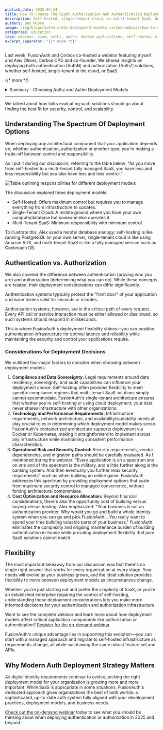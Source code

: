 ```yaml
---
publish_date: 2025-04-24
title: How To Choose The Right Authorization And Authentication Deployment Model
description: Self-hosted, single-tenant cloud, or multi-tenant SaaS. What is the best option for you?
authors: Dan Moore
image: /img/blogs/authn-authz-deployment-models-cerbos-webinar/how-to-choose-the-right-authz-and-authn-deployment-model.png
categories: Education
tags: webinar, ciam, authz, authn, modern applications, self-hosted, video, cerbos, authentication, authorization
excerpt_separator: "{/* more */}"
---
```


Last week, FusionAuth and Cerbos co-hosted a webinar featuring myself and Alex Olivier, Cerbos CPO and co-founder. We shared insights on deploying both authentication (AuthN) and authorization (AuthZ) solutions, whether self-hosted, single-tenant in the cloud, or SaaS. 

{/* more */} 

<details>
  <summary>Summary - Choosing Authz and Authn Deployment Models</summary>
### Key Takeaways
- **Optimal deployment flexibility:** FusionAuth empowers you to choose self-hosted, single-tenant cloud, or hybrid deployments—giving you unmatched control over security, compliance, and performance while adapting to your business evolution.
- **Strategic infrastructure control:** With FusionAuth's single-tenant architecture, you maintain complete oversight of your authentication infrastructure, ensuring maximum security and customization without the limitations of shared multi-tenant systems.
- **Mission-critical performance:** FusionAuth's deployment options enable you to place authentication services exactly where they're needed, ensuring millisecond response times and zero single points of failure for business-critical applications.
- **Compliance-first architecture:** FusionAuth's flexible deployment models make it straightforward to meet regional data sovereignty requirements, industry regulations, and custom security mandates that multi-tenant SaaS solutions simply cannot accommodate.
- **Future-proof scalability:** FusionAuth supports seamless migration between deployment models as your organization grows, from startup simplicity to enterprise-grade control, without vendor lock-in or architectural constraints.

---

### Definitions
- **Single-tenant architecture:** FusionAuth runs dedicated instances for each customer, ensuring complete data isolation, customizable configurations, and predictable performance without noisy neighbor effects common in multi-tenant systems.
- **Self-hosted deployment:** Running FusionAuth on your own infrastructure or private cloud, providing maximum control over security, compliance, data residency, and performance optimization for mission-critical applications.
- **Authentication latency:** The time required for identity verification and token issuance; FusionAuth's deployment flexibility ensures minimal latency by enabling placement of authentication services closest to your users and applications.
- **Hybrid cloud architecture:** FusionAuth's ability to combine on-premises and cloud deployments, allowing organizations to keep sensitive authentication data local while leveraging cloud scalability for less critical components.
- **Data sovereignty:** Legal and regulatory requirements governing where and how user identity data is stored and processed; FusionAuth's deployment options ensure compliance with regional regulations like GDPR, CCPA, and industry-specific mandates.

---

### Frequently Asked Questions

**Q: How can I minimize authentication latency for global users when choosing deployment models?**
A: FusionAuth supports multi-region deployments across all models—whether self-hosted, single-tenant cloud, or hybrid. You can deploy FusionAuth instances close to your user base, dramatically reducing authentication latency while maintaining consistent functionality. Unlike multi-tenant SaaS providers with fixed geographic limitations, FusionAuth gives you complete control over placement and scaling.

**Q: When should I consider self-hosting FusionAuth versus using managed services?**
A: Self-hosting makes sense when you need maximum control over security policies, must meet specific compliance requirements, or require custom infrastructure optimizations. FusionAuth's Docker and Kubernetes support makes self-hosting straightforward for teams who value data sovereignty and performance control. Managed options work well for teams prioritizing operational simplicity while still requiring single-tenant isolation.

**Q: How does FusionAuth's single-tenant architecture compare to multi-tenant SaaS for enterprise security?**
A: FusionAuth's single-tenant approach ensures complete data isolation, customizable security policies, and predictable performance without "noisy neighbor" effects. Unlike shared multi-tenant systems, you control encryption keys, access policies, and audit trails. This architecture enables compliance with strict security frameworks while maintaining the convenience of managed authentication services.

**Q: Can I migrate between FusionAuth deployment models as my organization grows?**
A: Yes, FusionAuth's consistent APIs and architecture enable seamless migration between deployment models. You might start with a managed single-tenant deployment and later migrate to self-hosted infrastructure for enhanced control, or implement hybrid models that combine on-premises and cloud components. This flexibility protects your investment as requirements evolve.

**Q: How do I implement authentication in microservices architectures using different deployment models?**
A: FusionAuth excels in microservices environments by providing consistent token validation and user management across distributed services. Whether deployed as centralized self-hosted instances or distributed single-tenant cloud services, FusionAuth's JWT-based authentication integrates seamlessly with API gateways and service meshes, ensuring secure communication between microservices.

**Q: What compliance advantages does FusionAuth's deployment flexibility provide over pure SaaS solutions?**
A: FusionAuth enables you to meet specific regulatory requirements like GDPR data residency, HIPAA security controls, or SOX audit requirements that multi-tenant SaaS providers often cannot accommodate. Self-hosted and single-tenant deployments ensure complete control over data location, encryption methods, and access logging—critical for regulated industries.

</details>

***


We talked about how folks evaluating such solutions should go about finding the best fit for security, control, and scalability.

## Understanding The Spectrum Of Deployment Options

When deploying any architectural component that your application depends on, whether authentication, authorization or another type, you're making a trade-off between control and responsibility. 

As I put it during our discussion, referring to the table below: "As you move from self-hosted to a multi-tenant fully managed SaaS, you have less and less responsibility but you also have less and less control."

![Table outlining responsibilities for different deployment models](/img/blogs/authn-authz-deployment-models-cerbos-webinar/responsibility-matrix.png)

The discussion explored three deployment models:

* Self-Hosted: Offers maximum control but requires you to manage everything from infrastructure to updates.
* Single-Tenant Cloud: A middle ground where you have your own compute/database but someone else operates it.
* Multi-Tenant SaaS: Minimum responsibility with minimum control.

To illustrate this, Alex used a helpful database analogy: self-hosting is like running PostgreSQL on your own server, single-tenant cloud is like using Amazon RDS, and multi-tenant SaaS is like a fully managed service such as Cockroach DB.

## Authentication vs. Authorization

We also covered the difference between authentication (proving who you are) and authorization (determining what you can do). While these concepts are related, their deployment considerations can differ significantly.

Authentication systems typically protect the "front door" of your application and issue tokens valid for seconds or minutes.

Authorization systems, however, are in the critical path of every request. Every API call or service interaction must be either allowed or disallowed, so such systems should respond in milliseconds.

This is where FusionAuth's deployment flexibility shines—you can position authentication infrastructure for optimal latency and reliability while maintaining the security and control your applications require.

### Considerations for Deployment Decisions

We outlined four major factors to consider when choosing between deployment models:

1. **Compliance and Data Sovereignty:** Legal requirements around data residency, sovereignty, and audit capabilities can influence your deployment choice. Self-hosting often provides flexibility to meet specific compliance regimes that multi-tenant SaaS solutions simply cannot accommodate. FusionAuth's single-tenant architecture ensures that whether you're self-hosting or using cloud deployment, your data never shares infrastructure with other organizations.
2. **Technology and Performance Requirements:** Infrastructure requirements, network architecture, and availability/scalability needs all play crucial roles in determining which deployment model makes sense. FusionAuth's containerized architecture supports deployment via Docker or Kubernetes, making it straightforward to implement across any infrastructure while maintaining consistent performance characteristics.
3. **Operational Risk and Security Control:** Security requirements, vendor dependencies, and migration paths should be carefully evaluated. As I mentioned during the webinar: "Every application is on a spectrum and on one end of the spectrum is the military, and a little further along is the banking system. And then eventually you further relax security requirements" such as when building an online game. FusionAuth addresses this spectrum by providing deployment options that scale from maximum security control to managed convenience, without forcing architectural compromises.
4. **Cost Optimization and Resource Allocation:** Beyond financial considerations, there's also the opportunity cost of building versus buying versus hosting. Alex emphasized: "Your business is not an authentication provider. Why would you go and build a whole identity system when you can go and pick FusionAuth… You really want to spend your time building valuable parts of your business." FusionAuth eliminates the complexity and ongoing maintenance burden of building authentication in-house while providing deployment flexibility that pure SaaS solutions cannot match.

## Flexibility

The most important takeaway from our discussion was that there's no single right answer that works for every organization at every stage. Your needs will evolve as your business grows, and the ideal solution provides flexibility to move between deployment models as circumstances change.

Whether you're just starting out and prefer the simplicity of SaaS, or you're an established enterprise requiring the control of self-hosting, understanding these deployment considerations lets you make more informed decisions for your authentication and authorization infrastructure.

Want to see the complete webinar and learn more about how deployment models affect critical application components like authorization or authentication? [Register for the on-demand webinar](https://www.cerbos.dev/ebooks-webinars/choosing-the-right-authentication-and-authorization-deployment).

FusionAuth's unique advantage lies in supporting this evolution—you can start with a managed approach and migrate to self-hosted infrastructure as requirements change, all while maintaining the same robust feature set and APIs.

## Why Modern Auth Deployment Strategy Matters

As digital identity requirements continue to evolve, picking the right deployment model for your organization is growing more and more important. While SaaS is appropriate in some situations, FusionAuth's dedicated approach gives organizations the best of both worlds: a sophisticated, up-to-date auth system fully aligned with your development practices, deployment models, and business needs.

[Check out the on-demand webinar](https://www.cerbos.dev/ebooks-webinars/choosing-the-right-authentication-and-authorization-deployment) today to see what you should be thinking about when deploying authentication or authorization in 2025 and beyond.

